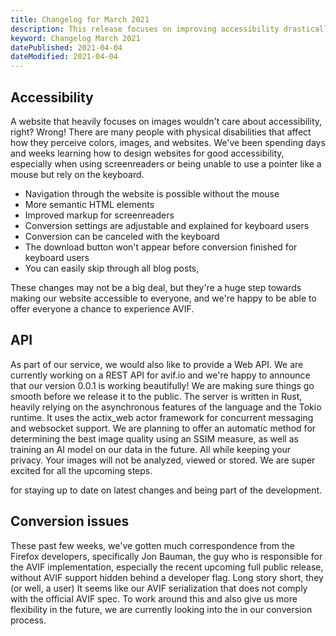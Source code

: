 ```yaml
---
title: Changelog for March 2021
description: This release focuses on improving accessibility drastically.
keyword: Changelog March 2021
datePublished: 2021-04-04
dateModified: 2021-04-04
---
```


## Accessibility

A website that heavily focuses on images wouldn't care about accessibility, right? Wrong! There are many people with physical disabilities that affect how they perceive colors, images, and websites. We've been spending days and weeks learning how to design websites for good accessibility, especially when using screenreaders or being unable to use a pointer like a mouse but rely on the keyboard.

- Navigation through the website is possible without the mouse
- More semantic HTML elements
- Improved markup for screenreaders
- Conversion settings are adjustable and explained for keyboard users
- Conversion can be canceled with the keyboard
- The download button won't appear before conversion finished for keyboard users
- You can easily skip through all blog posts,

These changes may not be a big deal, but they're a huge step towards making our website accessible to everyone, and we're happy to be able to offer everyone a chance to experience AVIF.

## API

As part of our service, we would also like to provide a Web API. We are currently working on a REST API for avif.io and we're happy to announce that our version 0.0.1 is working beautifully! We are making sure things go smooth before we release it to the public. The server is written in Rust, heavily relying on the asynchronous features of the language and the Tokio runtime. It uses the actix_web actor framework for concurrent messaging and websocket support. We are planning to offer an automatic method for determining the best image quality using an SSIM measure, as well as training an AI model on our data in the future. All while keeping your privacy. Your images will not be analyzed, viewed or stored. We are super excited for all the upcoming steps.

<Link text="Join our Discord" href="discord.com/invite/6w42YpF5hm" />
for staying up to date on latest changes and being part of the development.

## Conversion issues

These past few weeks, we've gotten much correspondence from the Firefox developers, specifically Jon Bauman, the guy who is responsible for the AVIF implementation, especially the recent upcoming full public release, without AVIF support hidden behind a developer flag. Long story short, they (or well, a user) <Link
 text="experienced a few bugs when it comes to our converter."
 href="bugzilla.mozilla.org/show_bug.cgi?id=1700723"
 ext
/> It seems like our AVIF serialization <Link
 text="is running with a third party dependency"
 href="github.com/mozilla/mp4parse-rust/issues/236"
 ext
/> that does not comply with the official AVIF spec. To work around this and also give us more flexibility in the future, we are currently looking into the <Link text="inclusion of libheif" href="github.com/strukturag/libheif" /> in our conversion process.
